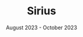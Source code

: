---
title: "Sirius"
date: August 2023 - October 2023
role: "Adminstrator & Contribute Developer"
description: "An all-in-one Luau utility tool, collecting thousands of projects into one"
slug: "sirius"
img_logo:
  src: "/assets/Sirius.svg"
  alt: "Sirius"
---
